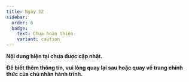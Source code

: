 ```yaml
---
title: Ngày 12
sidebar:
  order: 6
  badge:
    text: Chưa hoàn thiện
    variant: caution
---
```



**Nội dung hiện tại chưa được cập nhật.**

**Để biết thêm thông tin, vui lòng quay lại sau hoặc quay về trang chính thức của chủ nhân hành trình.**

<LinkCard
  title="Trang chủ"
  href="https://www.builetuananh.name.vn"
/>